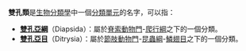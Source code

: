 '''雙孔類'''是[[生物分類學|生物分類學]]中一個[[分類單元|分類單元]]的名字，可以指：
* '''[[雙孔亞綱|雙孔亞綱]]'''（Diapsida）：屬於[[脊索動物門|脊索動物門]]-[[爬行綱|爬行綱]]之下的一個分類。
* '''[[雙孔亞目|雙孔亞目]]'''（Ditrysia）：屬於[[節肢動物門|節肢動物門]]-[[昆蟲綱|昆蟲綱]]-[[鱗翅目|鱗翅目]]之下的一個分類。
{{disambig|S|Cat=三字物種消歧義}}